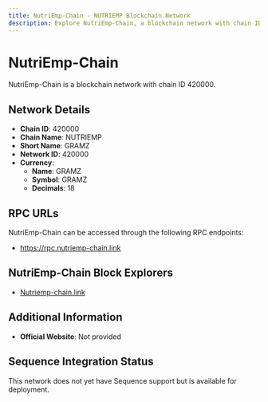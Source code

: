 ```yaml
--- 
title: NutriEmp-Chain - NUTRIEMP Blockchain Network
description: Explore NutriEmp-Chain, a blockchain network with chain ID 420000. Learn about its native currency, GRAMZ, and how to interact with the network.
---
```


# NutriEmp-Chain

NutriEmp-Chain is a blockchain network with chain ID 420000.

## Network Details

- **Chain ID**: 420000
- **Chain Name**: NUTRIEMP
- **Short Name**: GRAMZ
- **Network ID**: 420000
- **Currency**: 
  - **Name**: GRAMZ
  - **Symbol**: GRAMZ
  - **Decimals**: 18

## RPC URLs

NutriEmp-Chain can be accessed through the following RPC endpoints:

- https://rpc.nutriemp-chain.link

## NutriEmp-Chain Block Explorers

- [Nutriemp-chain.link](https://explorer.nutriemp-chain.link)

## Additional Information

- **Official Website**: Not provided

## Sequence Integration Status

This network does not yet have Sequence support but is available for deployment.
